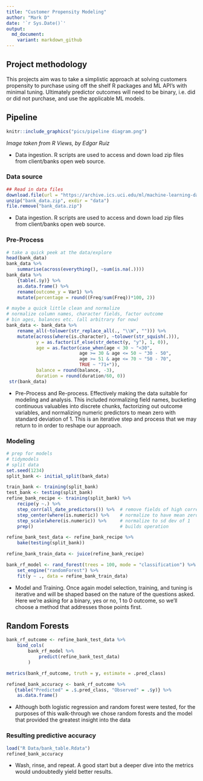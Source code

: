 ```yaml
---
title: "Customer Propensity Modeling"
author: "Mark D"
date: '`r Sys.Date()`'
output:
  md_document:
    variant: markdown_github
---
```


## Project methodology  
This projects aim was to take a simplistic approach at solving customers propensity to purchase using off the shelf R packages and ML API's with minimal tuning.  Ultimately predictor outcomes will need to be binary, i.e. did or did not purchase, and use the applicable ML models.  

## Pipeline  

``` r
knitr::include_graphics("pics/pipeline diagram.png")
```

*Image taken from R Views, by Edgar Ruiz*  

* Data ingestion.  R scripts are used to access and down load zip files from client/banks open web source.  

### Data source  
``` r
## Read in data files
download.file(url = "https://archive.ics.uci.edu/ml/machine-learning-databases/00222/bank.zip", "bank_data.zip", mode = "wb")
unzip("bank_data.zip", exdir = "data")
file.remove("bank_data.zip")
```
* Data ingestion.  R scripts are used to access and down load zip files from client/banks open web source.  


### Pre-Process  
``` r
# take a quick peek at the data/explore
head(bank_data)
bank_data %>%
    summarise(across(everything(), ~sum(is.na(.))))
bank_data %>%
    {table(.$y)} %>%
    as.data.frame() %>%
    rename(outcome_y = Var1) %>%
    mutate(percentage = round((Freq/sum(Freq))*100, 2))

# maybe a quick little clean and normalize
# normalize column names, character fields, factor outcome 
# bin ages, balances etc. (all arbitrary for now)
bank_data <- bank_data %>%
    rename_all(~tolower(str_replace_all(., "\\W", ""))) %>%
    mutate(across(where(is.character), ~tolower(str_squish(.))),
           y = as.factor(if_else(str_detect(y, "y"), 1, 0)),
           age = as.factor(case_when(age < 30 ~ "<30",
                           age >= 30 & age <= 50 ~ "30 - 50",
                           age >= 51 & age <= 70 ~ "50 - 70",
                           TRUE ~ "71+")),
           balance = round(balance, -3),
           duration = round(duration/60, 0))
 str(bank_data)
```
* Pre-Process and Re-process. Effectively making the data suitable for modeling and analysis. This included normalizing field names, bucketing continuous valuables into discrete chunks, factorizing out outcome variables, and normalizing numeric predictors to mean zero with standard deviation of 1.  This is an iterative step and process that we may return to in order to reshape our approach.  

### Modeling  
``` r
# prep for models
# tidymodels
# split data
set.seed(1234)
split_bank <- initial_split(bank_data)

train_bank <- training(split_bank)
test_bank <- testing(split_bank)
refine_bank_recipe <- training(split_bank) %>%
    recipe(y ~.) %>%
    step_corr(all_date_predictors()) %>%  # remove fields of high correlation
    step_center(where(is.numeric)) %>%    # normalize to have mean zero
    step_scale(where(is.numeric)) %>%     # normalize to sd dev of 1
    prep()                                # builds operation 

refine_bank_test_data <- refine_bank_recipe %>% 
    bake(testing(split_bank))

refine_bank_train_data <- juice(refine_bank_recipe)

bank_rf_model <- rand_forest(trees = 100, mode = "classification") %>%
    set_engine("randomForest") %>%
    fit(y ~ ., data = refine_bank_train_data)
```
* Model and Training. Once again model selection, training, and tuning is iterative and will be shaped based on the nature of the questions asked. Here we're asking for a binary, yes or no, 1 to 0 outcome, so we'll choose a method that addresses those points first.  

## Random Forests  
``` r
bank_rf_outcome <- refine_bank_test_data %>%
    bind_cols( 
        bank_rf_model %>% 
            predict(refine_bank_test_data)
        ) 

metrics(bank_rf_outcome, truth = y, estimate = .pred_class)

refined_bank_accuracy <- bank_rf_outcome %>%
   {table("Predicted" = .$.pred_class, "Observed" = .$y)} %>%
    as.data.frame()
```

* Although both logistic regression and random forest were tested, for the purposes of this walk-through we chose random forests and the model that provided the greatest insight into the data  

### Resulting predictive accuracy  
``` r
load("R Data/bank_table.Rdata")
refined_bank_accuracy
```
* Wash, rinse, and repeat.  A good start but a deeper dive into the metrics would undoubtedly yield better results.  











